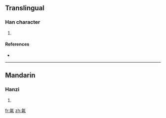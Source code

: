 ==Translingual==

===Han character===
{{Han char|rn=84|rad=气|as=09|sn=13|four=|canj=人弓日一竹 (ONAMH)}}

# {{defn|Han|sort=气09}}

====References====
* {{Han ref|kx=0600.021|dkj=17074|hdz=32013.080|uh=6C31|ud=27697}}

----

==Mandarin==

===Hanzi===
{{cmn-hanzi|pin=[[niào]] ([[niao4]]), [[qiú]] ([[qiu2]]), [[yǎng]] ([[yang3]])|wg=niao<sup>4</sup>, ch'iu<sup>2</sup>, yang<sup>3</sup>}}

# {{defn|Mandarin|sort=气09}}

[[fr:氱]]
[[zh:氱]]